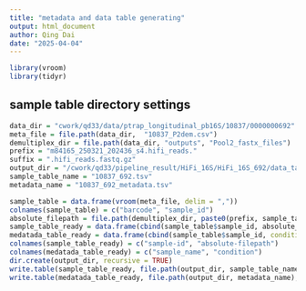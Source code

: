 ```yaml
---
title: "metadata and data table generating"
output: html_document
author: Qing Dai
date: "2025-04-04"
---
```


```r
library(vroom)
library(tidyr)
```

## sample table directory settings
```r
data_dir = "cwork/qd33/data/ptrap_longitudinal_pb16S/10837/0000000692"
meta_file = file.path(data_dir,  "10837_P2dem.csv")
demultiplex_dir = file.path(data_dir, "outputs", "Pool2_fastx_files")
prefix = "m84165_250321_202436_s4.hifi_reads."
suffix = ".hifi_reads.fastq.gz"
output_dir = "/cwork/qd33/pipeline_result/HiFi_16S/HiFi_16S_692/data_table"
sample_table_name = "10837_692.tsv"
metadata_name = "10837_692_metadata.tsv"
```


```r
sample_table = data.frame(vroom(meta_file, delim = ","))
colnames(sample_table) = c("barcode", "sample_id")
absolute_filepath = file.path(demultiplex_dir, paste0(prefix, sample_table$barcode, suffix, sep = ""))
sample_table_ready = data.frame(cbind(sample_table$sample_id, absolute_filepath))
medatada_table_ready = data.frame(cbind(sample_table$sample_id, condition="a"))
colnames(sample_table_ready) = c("sample-id", "absolute-filepath")
colnames(medatada_table_ready) = c("sample_name", "condition")
dir.create(output_dir, recursive = TRUE)
write.table(sample_table_ready, file.path(output_dir, sample_table_name), quote = F, row.names = F, sep = "\t")
write.table(medatada_table_ready, file.path(output_dir, metadata_name), quote = F, row.names = F, sep = "\t")
```